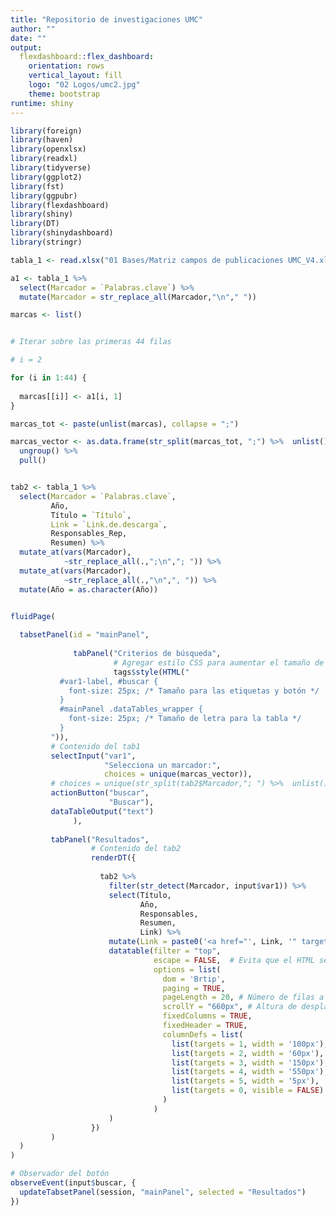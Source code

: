 ---
title: "Repositorio de investigaciones UMC"
author: ""
date: ""
output: 
  flexdashboard::flex_dashboard:
    orientation: rows
    vertical_layout: fill
    logo: "02 Logos/umc2.jpg"
    theme: bootstrap
runtime: shiny
---

```{r, message=FALSE, warning=FALSE}

library(foreign)
library(haven)
library(openxlsx)
library(readxl)
library(tidyverse)
library(ggplot2)
library(fst)
library(ggpubr)
library(flexdashboard)
library(shiny)
library(DT)
library(shinydashboard)
library(stringr)

```

```{r Bases de datos}

tabla_1 <- read.xlsx("01 Bases/Matriz campos de publicaciones UMC_V4.xlsx")

```

```{r Criterios de búsqueda}

a1 <- tabla_1 %>% 
  select(Marcador = `Palabras.clave`) %>% 
  mutate(Marcador = str_replace_all(Marcador,"\n"," "))

marcas <- list()


# Iterar sobre las primeras 44 filas

# i = 2 

for (i in 1:44) {
  
  marcas[[i]] <- a1[i, 1]
}

marcas_tot <- paste(unlist(marcas), collapse = ";")

marcas_vector <- as.data.frame(str_split(marcas_tot, ";") %>%  unlist()) %>% 
  ungroup() %>% 
  pull()



```

```{r Tabla de resultados}

tab2 <- tabla_1 %>% 
  select(Marcador = `Palabras.clave`,
         Año,
         Título = `Título`,
         Link = `Link.de.descarga`,
         Responsables_Rep,
         Resumen) %>% 
  mutate_at(vars(Marcador),
            ~str_replace_all(.,";\n","; ")) %>% 
  mutate_at(vars(Marcador),
            ~str_replace_all(.,"\n",", ")) %>% 
  mutate(Año = as.character(Año))



```

```{r}


fluidPage(
  
  tabsetPanel(id = "mainPanel",
              
              tabPanel("Criterios de búsqueda", 
                       # Agregar estilo CSS para aumentar el tamaño de letra
                       tags$style(HTML("
           #var1-label, #buscar { 
             font-size: 25px; /* Tamaño para las etiquetas y botón */
           }
           #mainPanel .dataTables_wrapper {
             font-size: 25px; /* Tamaño de letra para la tabla */
           }
         ")),
         # Contenido del tab1
         selectInput("var1", 
                     "Selecciona un marcador:", 
                     choices = unique(marcas_vector)),
         # choices = unique(str_split(tab2$Marcador,"; ") %>%  unlist())),
         actionButton("buscar", 
                      "Buscar"),
         dataTableOutput("text")
              ),
         
         tabPanel("Resultados", 
                  # Contenido del tab2
                  renderDT({
                    
                    tab2 %>%
                      filter(str_detect(Marcador, input$var1)) %>%
                      select(Título,
                             Año,
                             Responsables,
                             Resumen,
                             Link) %>%  
                      mutate(Link = paste0('<a href="', Link, '" target="_blank">', Link, '</a>')) %>%
                      datatable(filter = "top",
                                escape = FALSE,  # Evita que el HTML sea escapado y permite que se interprete
                                options = list(
                                  dom = 'Brtip',
                                  paging = TRUE,
                                  pageLength = 20, # Número de filas a mostrar por página
                                  scrollY = "660px", # Altura de desplazamiento vertical
                                  fixedColumns = TRUE,
                                  fixedHeader = TRUE,
                                  columnDefs = list(
                                    list(targets = 1, width = '100px'),   # Ancho de la segunda columna (Título)
                                    list(targets = 2, width = '60px'),  # Ancho de la tercera columna (Año)
                                    list(targets = 3, width = '150px'),  # Ancho de la cuarta columna (Responsables)
                                    list(targets = 4, width = '550px'),  # Ancho de la quinta columna (Resumen)
                                    list(targets = 5, width = '5px'),    # Ancho de la sexta columna (Link)
                                    list(targets = 0, visible = FALSE)   # Ocultar la primera columna (índice)
                                  )
                                )
                      )
                  })
         )
  )
)

# Observador del botón
observeEvent(input$buscar, {
  updateTabsetPanel(session, "mainPanel", selected = "Resultados")
})


```

